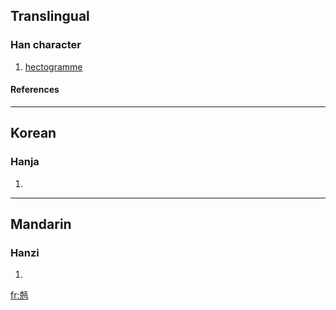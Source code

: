 ==Translingual==
===Han character===
{{Han char|rad=儿|as=11|sn=13|four=|canj=十山一日 (JUMA)}}
# [[hectogramme]]
====References====
{{Han ref|kx=0125.211|dkj=01394|dj=0266.060|hdz=10274.031|uh=5161|ud=20833|bh=A25D|bd=41565}}
----
==Korean==
===Hanja===
{{ko-hanja|hangeul=백|rv=baek|mr=paek}}
# {{defn|Korean}}
----
==Mandarin==
===Hanzi===
{{cmn-hanzi|pin=[[bài3ke]] (bai3ke4)|wg=<sup>4</sup>}}
# {{defn|Mandarin}}

[[fr:兡]]